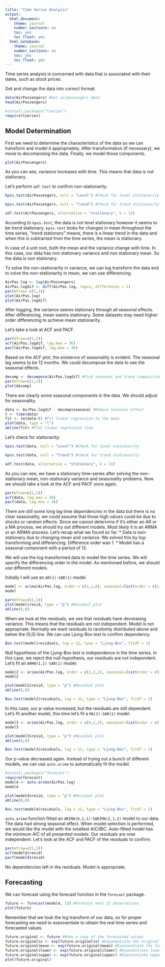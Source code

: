 ```yaml
---
title: "Time Series Analysis"
output: 
  html_document:
    theme: journal
    number_sections: no
    toc: yes
    toc_float: yes
  html_notebook:
    theme: journal
    number_sections: no
    toc: yes
    toc_float: yes
---
```


Time series analysis is concerned with data that is associated with their dates, such as stock prices.

Get and change the data into correct format:

```r
data(AirPassengers) #Get airpassangers data 
head(AirPassengers)
```

```r
#install.packages("tseries") 
require(tseries)
```

## Model Determination

First we need to determine the characteristics of the data so we can transform and model it appropriately. After transformation (if necessary), we move to decomposing the data. Finally, we model those components.

```r
plot(AirPassengers)
```

As you can see, variance increases with time. This means that data is not stationary.

Let's perform `adf.test` to confirm non-stationarity.

```r
kpss.test(AirPassengers, null = "Level") #Check for level stationarity
```

```r
kpss.test(AirPassengers, null = "Trend") #Check for trend stationairty
```

```r
adf.test(AirPassengers, alternative = "stationary", k = 12)
```

According to `kpss.test`, the data is not level stationary however it seems to be trend stationary. `kpss.test` looks for changes in mean throughout the time series, "trend stationary" means, there is a linear trend in the data and when this is subtracted from the time series, the mean is stationary.

In case of a unit root, both the mean and the variance change with time. In this case, our data has non stationary variance and non stationary mean. So the data is non stationary.

To solve the non-stationarity in variance, we can log transform the data and to solve the non-stationarity in mean, we can use differencing.

```r
AirPas.log <- log(AirPassengers) 
AirPas.logdif <- diff(AirPas.log, lag=1, differences = 1) 
par(mfrow= c(1,2)) 
plot(AirPas.log) 
plot(AirPas.logdif)
```

After logging, the variance seems stationary through all seasonal effects. After differencing, mean seems stationary. Some datasets may need higher order differencing to achieve mean stationarity.

Let's take a look at ACF and PACF.

```r
par(mfrow=c(1,2)) 
acf(AirPas.logdif, lag.max = 36) 
pacf(AirPas.logdif, lag.max = 36)
```

Based on the ACF plot, the existence of seasonality is evident. The seasonal lag seems to be 12 months. We could decompose the data to see the seasonal effects.

```r
decomp <- decompose(AirPas.logdif) #Find seasonal and trend compositions of the data 
par(mfrow=c(1,1)) 
plot(decomp)
```

There are clearly some seasonal components in the data. We should adjust for seasonality.

```r
data <- AirPas.logdif - decomp$seasonal #Remove seasonal effect 
t <- time(data) 
fit <- lm(data~t) #Fit linear regression to the mean 
plot(data, type = "l") 
abline(fit) #Plot linear regression line
```

Let's check for stationarity:

```r
kpss.test(data, null = "Level") #Check for level stationarity
```

```r
kpss.test(data, null = "Trend") #Check for trend stationairty
```

```r
adf.test(data, alternative = "stationary", k = 11)
```

As you can see, we have a stationary time-series after solving the non-stationary mean, non-stationary variance and seasonality problems. Now we should take a look at the ACF and PACF once again.

```r
par(mfrow=c(1,2)) 
acf(data, lag.max = 36) 
pacf(data, lag.max = 36)
```

There are still some long lag time dependencies in the data but there is no clear seasonality, we could assume that those high values could be due to shocks or random effects. Since we cannot determine if it's either an AR or a MA process, we should try out different models. Most likely it is an ARMA or an ARIMA process. Let's recap what we found so far:
  * Data is non-stationary due to changing mean and variance. We solved this by log-transforming and differencing. Difference order was 1.
  * Model has a seasonal component with a period of 12.

We will use the log-transformed data to model the time series. We will specify the differencing order in the model. As mentioned before, we should use different models.

Initially I will use an `AR(1)-SAR(1)` model.

```r
model <- arima(AirPas.log, order = c(1,1,0), seasonal=list(order = c(1,0,0), period = frequency(AirPas.log))) 
model
```

```r
par(mfrow=c(1,1)) 
plot(model$resid, type = "p") #Residual plot 
abline(0,0)
```

When we look at the residuals, we see that residuals have decreasing variance. This means that the residuals are not independent. Model is not appropriate. Normally we want residuals to randomly distributed above and below the (0,0) line. We can use Ljung-Box test to confirm dependency.

```r
Box.test(model$residuals, lag = 12, type = "Ljung-Box", fitdf = 1)
```

Null hypothesis of the Ljung-Box test is independence in the time series. In this case, we reject the null-hypothesis, our residuals are not independent. Let's fit an `ARMA(1,1)-SAR(1)` model.

```r
model2 <- arima(AirPas.log, order = c(1,1,1), seasonal=list(order = c(1,0,0), period = frequency(AirPas.log))) 
model2
```

```r
plot(model2$resid, type = "p") #Residual plot 
abline(0,0)
```

```r
Box.test(model2$residuals, lag = 12, type = "Ljung-Box", fitdf = 1)
```

In this case, our p-value increased, but the residuals are still dependent. Let's fit another model, this time let's fit a `MA(1)-SAR(1)` model.

```r
model3 <- arima(AirPas.log, order = c(0,1,1), seasonal=list(order = c(1,0,0), period = frequency(AirPas.log))) 
model3
```

```r
plot(model3$resid, type = "p") #Residual plot 
abline(0,0)
```

```r
Box.test(model3$residuals, lag = 12, type = "Ljung-Box", fitdf = 1)
```

Our p-value decreased again. Instead of trying out a bunch of different models, we can use `auto.arima` to automatically fit the model.

```r
#install.packages("forecast") 
require(forecast)
model4 <- auto.arima(AirPas.log) 
model4
```

```r
plot(model4$resid, type = "p") #Residual plot 
abline(0,0)
```

```r
Box.test(model4$residuals, lag = 12, type = "Ljung-Box", fitdf = 1)
```

`auto.arima` function fitted an `ARIMA(0,1,1)-SARIMA(2,1,2)` model to our data. The data had strong seasonal effect. When model selection is performed, we would like the model with the smallest AIC/BIC. Auto-fitted model has the minimum AIC of all presented models. Our residuals are now independent. Let's look at the ACF and PACF of the residuals to confirm.

```r
par(mfrow=c(1,2)) 
acf(model4$resid) 
pacf(model4$resid)
```

No dependencies left in the residuals. Model is appropriate.

## Forecasting

We can forecast using the forecast function in the `forecast` package.

```r
future <- forecast(model4, 12) #Forecast next 12 observations 
plot(future)
```

Remember that we took the log transform of our data, so for proper forecasting we need to exponentiate to obtain the real time series and forecasted values.

```r
future.original <- future #Make a copy of the forecasted values 
future.original$x <- exp(future.original$x) #Exponentiate the original time series 
future.original$mean <- exp(future.original$mean) #Exponentiate the forecasted values 
future.original$lower <- exp(future.original$lower) #Exponentiate lower confidence intervals (80% and 95% confidence) 
future.original$upper <- exp(future.original$upper) #Exponentiate upper confidence intervals (80% and 95% confidence) 
plot(future.original)
```
